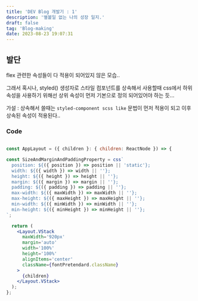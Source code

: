 ```yaml
---
title: 'DEV Blog 개발기 : 1'
description: '별볼일 없는 나의 성장 일지.'
draft: false
tag: 'Blog-making'
date: 2023-08-23 19:07:31
---
```


## 발단

flex 관련한 속성들이 다 적용이 되어있지 않은 모습..

그래서 혹시나, styled() 생성자로 스타일 컴포넌트를 상속해서 사용할때 css에서 하위 속성을 사용하기 위해선 상위 속성이 먼저 기본으로 정의 되어있어야 하는 듯…

가설 : 상속해서 쓸때는 `styled-component scss like` 문법이 먼저 적용이 되고 이후 상속된 속성이 적용된다..

### Code

``` jsx {2-4}

const AppLayout = ({ children }: { children: ReactNode }) => {

const SizeAndMarginAndPaddingProperty = css`
  position: ${({ position }) => position || 'static'};
  width: ${({ width }) => width || ''};
  height: ${({ height }) => height || ''};
  margin: ${({ margin }) => margin || ''};
  padding: ${({ padding }) => padding || ''};
  max-width: ${({ maxWidth }) => maxWidth || ''};
  max-height: ${({ maxHeight }) => maxHeight || ''};
  min-width: ${({ minWidth }) => minWidth || ''};
  min-height: ${({ minHeight }) => minHeight || ''};
`;

  return (
    <Layout.VStack
      maxWidth='920px'
      margin='auto'
      width='100%'
      height='100%'
      alignItems='center'
      className={fontPretendard.className}
    >
      {children}
    </Layout.VStack>
  );
};

```